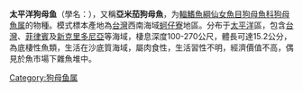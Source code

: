 {{Unreferenced|time=2020-12-22T09:15:03+00:00}}
{{Speciesbox 
| taxon = Synodus pacificus
| status = NE
| status_system = IUCN3.1
| authority = Ho, Chen & Shao, 2016
| synonyms = 
}}

'''太平洋狗母鱼'''（學名：{{lang|la|''Synodus pacificus''}}），又稱'''亞米茄狗母魚'''，为[[輻鰭魚綱|輻鰭魚綱]][[仙女魚目|仙女魚目]][[狗母魚科|狗母魚科]][[狗母魚属|狗母魚属]]的物種。模式標本產地為[[台灣|台灣]]西南海域[[蚵仔寮|蚵仔寮]]地區。分布于[[太平洋|太平洋]]區，包含[[台灣|台灣]]、[[菲律賓|菲律賓]]及[[新克里多尼亞|新克里多尼亞]]等海域，棲息深度100-270公尺，體長可達15.2公分，為底棲性魚類，生活在沙底質海域，屬肉食性，生活習性不明，經濟價值不高，偶見於魚市場下雜魚堆中。

[[Category:狗母鱼属|Category:狗母鱼属]]
{{biology-stub}}